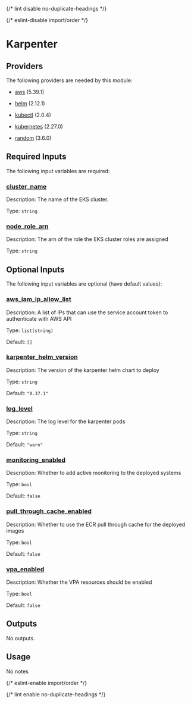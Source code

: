 
{/* lint disable no-duplicate-headings */}

{/* eslint-disable import/order */}

<ModuleHeader name="kube_karpenter" sourceHref="https://github.com/Panfactum/stack/tree/__PANFACTUM_VERSION_MAIN__/packages/infrastructure/kube_karpenter" status="stable" type="direct" />

# Karpenter

## Providers

The following providers are needed by this module:

* [aws](https://registry.terraform.io/providers/hashicorp/aws/5.39.1/docs) (5.39.1)

* [helm](https://registry.terraform.io/providers/hashicorp/helm/2.12.1/docs) (2.12.1)

* [kubectl](#requirement_kubectl) (2.0.4)

* [kubernetes](https://registry.terraform.io/providers/hashicorp/kubernetes/2.27.0/docs) (2.27.0)

* [random](https://registry.terraform.io/providers/hashicorp/random/3.6.0/docs) (3.6.0)

## Required Inputs

The following input variables are required:

### <a name="input_cluster_name" /> [cluster\_name](#input_cluster_name)

Description: The name of the EKS cluster.

Type: `string`

### <a name="input_node_role_arn" /> [node\_role\_arn](#input_node_role_arn)

Description: The arn of the role the EKS cluster roles are assigned

Type: `string`

## Optional Inputs

The following input variables are optional (have default values):

### <a name="input_aws_iam_ip_allow_list" /> [aws\_iam\_ip\_allow\_list](#input_aws_iam_ip_allow_list)

Description: A list of IPs that can use the service account token to authenticate with AWS API

Type: `list(string)`

Default: `[]`

### <a name="input_karpenter_helm_version" /> [karpenter\_helm\_version](#input_karpenter_helm_version)

Description: The version of the karpenter helm chart to deploy

Type: `string`

Default: `"0.37.1"`

### <a name="input_log_level" /> [log\_level](#input_log_level)

Description: The log level for the karpenter pods

Type: `string`

Default: `"warn"`

### <a name="input_monitoring_enabled" /> [monitoring\_enabled](#input_monitoring_enabled)

Description: Whether to add active monitoring to the deployed systems

Type: `bool`

Default: `false`

### <a name="input_pull_through_cache_enabled" /> [pull\_through\_cache\_enabled](#input_pull_through_cache_enabled)

Description: Whether to use the ECR pull through cache for the deployed images

Type: `bool`

Default: `false`

### <a name="input_vpa_enabled" /> [vpa\_enabled](#input_vpa_enabled)

Description: Whether the VPA resources should be enabled

Type: `bool`

Default: `false`

## Outputs

No outputs.

## Usage

No notes

{/* eslint-enable import/order */}

{/* lint enable no-duplicate-headings */}
